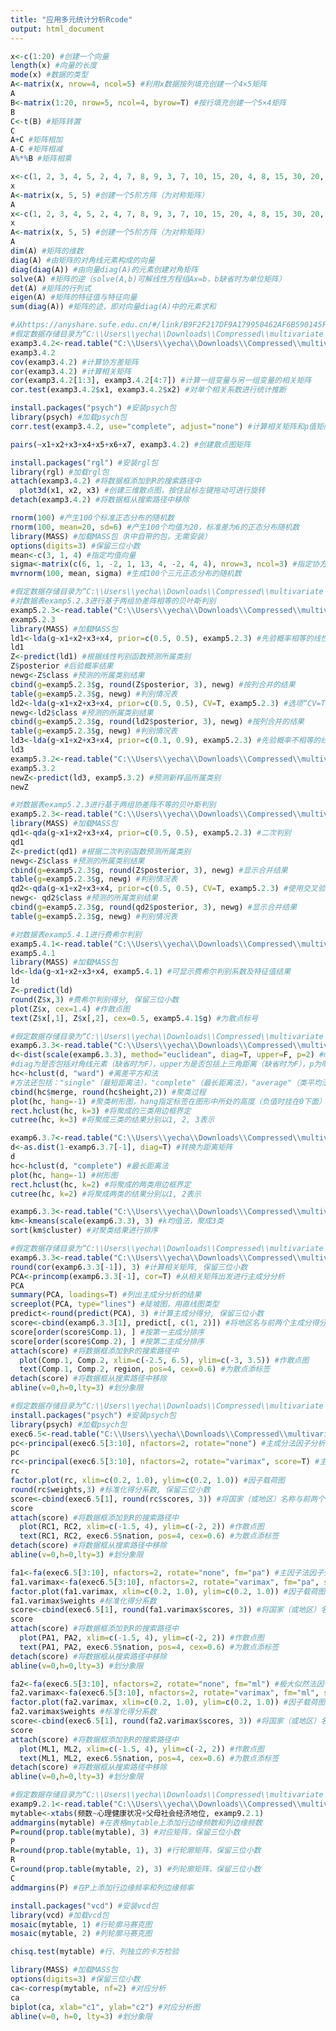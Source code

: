```yaml
---
title: "应用多元统计分析Rcode"
output: html_document
---
```


```r
x<-c(1:20) #创建一个向量
length(x) #向量的长度
mode(x) #数据的类型
A<-matrix(x, nrow=4, ncol=5) #利用x数据按列填充创建一个4×5矩阵
A
B<-matrix(1:20, nrow=5, ncol=4, byrow=T) #按行填充创建一个5×4矩阵
B
C<-t(B) #矩阵转置
C
A+C #矩阵相加
A-C #矩阵相减
A%*%B #矩阵相乘

x<-c(1, 2, 3, 4, 5, 2, 4, 7, 8, 9, 3, 7, 10, 15, 20, 4, 8, 15, 30, 20, 5, 9, 20, 20, 40) #创建一个向量
x
A<-matrix(x, 5, 5) #创建一个5阶方阵（为对称矩阵）
A
x<-c(1, 2, 3, 4, 5, 2, 4, 7, 8, 9, 3, 7, 10, 15, 20, 4, 8, 15, 30, 20, 5, 9, 20, 20, 40) #创建一个向量
x
A<-matrix(x, 5, 5) #创建一个5阶方阵（为对称矩阵）
A
dim(A) #矩阵的维数
diag(A) #由矩阵的对角线元素构成的向量
diag(diag(A)) #由向量diag(A)的元素创建对角矩阵
solve(A) #矩阵的逆（solve(A,b)可解线性方程组Ax=b，b缺省时为单位矩阵）
det(A) #矩阵的行列式
eigen(A) #矩阵的特征值与特征向量
sum(diag(A)) #矩阵的迹，即对向量diag(A)中的元素求和

```
  
```r
#从https://anyshare.sufe.edu.cn/#/link/B9F2F217DF9A179950462AF6B590145F?path=下载《应用多元统计分析》（第五版）配书资料，下载的资料中有一个“《应用多元统计分析》（第五版）文本数据（以逗号为间隔）”的文件夹
#假定数据存储目录为“C:\\Users\\yecha\\Downloads\\Compressed\\multivariate statistical analysis\\”
examp3.4.2<-read.table("C:\\Users\\yecha\\Downloads\\Compressed\\multivariate statistical analysis\\examp3.4.2.csv", header=TRUE, sep=",") #从带分隔符的文本文件中导入数据，第一行为变量名
examp3.4.2
cov(examp3.4.2) #计算协方差矩阵
cor(examp3.4.2) #计算相关矩阵
cor(examp3.4.2[1:3], examp3.4.2[4:7]) #计算一组变量与另一组变量的相关矩阵
cor.test(examp3.4.2$x1, examp3.4.2$x2) #对单个相关系数进行统计推断

install.packages("psych") #安装psych包
library(psych) #加载psych包
corr.test(examp3.4.2, use="complete", adjust="none") #计算相关矩阵和p值矩阵，"complete"表示删除有缺失值的行，是缺省选项

pairs(~x1+x2+x3+x4+x5+x6+x7, examp3.4.2) #创建散点图矩阵

install.packages("rgl") #安装rgl包
library(rgl) #加载rgl包
attach(examp3.4.2) #将数据框添加到R的搜索路径中
  plot3d(x1, x2, x3) #创建三维散点图，按住鼠标左键拖动可进行旋转
detach(examp3.4.2) #将数据框从搜索路径中移除

rnorm(100) #产生100个标准正态分布的随机数
rnorm(100, mean=20, sd=6) #产生100个均值为20，标准差为6的正态分布随机数
library(MASS) #加载MASS包（R中自带的包，无需安装）
options(digits=3) #保留三位小数
mean<-c(3, 1, 4) #指定均值向量
sigma<-matrix(c(6, 1, -2, 1, 13, 4, -2, 4, 4), nrow=3, ncol=3) #指定协方差矩阵
mvrnorm(100, mean, sigma) #生成100个三元正态分布的随机数

```


```r
#假定数据存储目录为“C:\\Users\\yecha\\Downloads\\Compressed\\multivariate statistical analysis\\”
#对数据表examp5.2.3进行基于两组协差阵相等的贝叶斯判别
examp5.2.3<-read.table("C:\\Users\\yecha\\Downloads\\Compressed\\multivariate statistical analysis\\examp5.2.3.csv", header=T, sep=",") #读取文本文件
examp5.2.3
library(MASS) #加载MASS包
ld1<-lda(g~x1+x2+x3+x4, prior=c(0.5, 0.5), examp5.2.3) #先验概率相等的线性判别，先验概率缺省时按与各组样本容量大小成比例的概率
ld1
Z<-predict(ld1) #根据线性判别函数预测所属类别
Z$posterior #后验概率结果
newg<-Z$class #预测的所属类别结果
cbind(g=examp5.2.3$g, round(Z$posterior, 3), newg) #按列合并的结果
table(g=examp5.2.3$g, newg) #判别情况表
ld2<-lda(g~x1+x2+x3+x4, prior=c(0.5, 0.5), CV=T, examp5.2.3) #选项“CV=T”表示采用交叉验证法
newg<-ld2$class #预测的所属类别结果
cbind(g=examp5.2.3$g, round(ld2$posterior, 3), newg) #按列合并的结果
table(g=examp5.2.3$g, newg) #判别情况表
ld3<-lda(g~x1+x2+x3+x4, prior=c(0.1, 0.9), examp5.2.3) #先验概率不相等的线性判别
ld3
examp5.3.2<-read.table("C:\\Users\\yecha\\Downloads\\Compressed\\multivariate statistical analysis\\examp5.3.2.csv", header=T, sep=",") #读取文本文件
examp5.3.2
newZ<-predict(ld3, examp5.3.2) #预测新样品所属类别
newZ

#对数据表examp5.2.3进行基于两组协差阵不等的贝叶斯判别
examp5.2.3<-read.table("C:\\Users\\yecha\\Downloads\\Compressed\\multivariate statistical analysis\\examp5.2.3.csv", header=T, sep=",") #读取文本文件
library(MASS) #加载MASS包
qd1<-qda(g~x1+x2+x3+x4, prior=c(0.5, 0.5), examp5.2.3) #二次判别
qd1
Z<-predict(qd1) #根据二次判别函数预测所属类别
newg<-Z$class #预测的所属类别结果
cbind(g=examp5.2.3$g, round(Z$posterior, 3), newg) #显示合并结果
table(g=examp5.2.3$g, newg) #判别情况表
qd2<-qda(g~x1+x2+x3+x4, prior=c(0.5, 0.5), CV=T, examp5.2.3) #使用交叉验证法
newg<- qd2$class #预测的所属类别结果
cbind(g=examp5.2.3$g, round(qd2$posterior, 3), newg) #显示合并结果
table(g=examp5.2.3$g, newg) #判别情况表

#对数据表examp5.4.1进行费希尔判别
examp5.4.1<-read.table("C:\\Users\\yecha\\Downloads\\Compressed\\multivariate statistical analysis\\examp5.4.1.csv", header=T, sep=",") #读取文本文件
examp5.4.1
library(MASS) #加载MASS包
ld<-lda(g~x1+x2+x3+x4, examp5.4.1) #可显示费希尔判别系数及特征值结果
ld
Z<-predict(ld)
round(Z$x,3) #费希尔判别得分, 保留三位小数
plot(Z$x, cex=1.4) #作散点图
text(Z$x[,1], Z$x[,2], cex=0.5, examp5.4.1$g) #为散点标号

```

```r
#假定数据存储目录为“C:\\Users\\yecha\\Downloads\\Compressed\\multivariate statistical analysis\\”
examp6.3.3<-read.table("C:\\Users\\yecha\\Downloads\\Compressed\\multivariate statistical analysis\\examp6.3.3.csv", header=T, row.names="region", sep=",") #读取文本文件
d<-dist(scale(examp6.3.3), method="euclidean", diag=T, upper=F, p=2) #method为距离计算方法，缺省时为"euclidean"（欧氏距离），还包括："manhattan"（绝对值距离），"minkowski"（明氏距离），"canberra"（兰氏距离）等
#diag为是否包括对角线元素（缺省时为F），upper为是否包括上三角距离（缺省时为F），p为明氏距离的幂（p=2即为欧氏距离）
hc<-hclust(d, "ward") #离差平方和法
#方法还包括："single"（最短距离法），"complete"（最长距离法），"average"（类平均法），"centroid"（重心法），"median"（中间距离法）等
cbind(hc$merge, round(hc$height,2)) #聚类过程
plot(hc, hang=-1) #聚类树形图，hang指定标签在图形中所处的高度（负值时挂在0下面）
rect.hclust(hc, k=3) #将聚成的三类用边框界定
cutree(hc, k=3) #将聚成三类的结果分别以1, 2, 3表示

examp6.3.7<-read.table("C:\\Users\\yecha\\Downloads\\Compressed\\multivariate statistical analysis\\examp6.3.7.csv", header=T, sep=",") #读取文本文件
d<-as.dist(1-examp6.3.7[-1], diag=T) #转换为距离矩阵
d
hc<-hclust(d, "complete") #最长距离法
plot(hc, hang=-1) #树形图
rect.hclust(hc, k=2) #将聚成的两类用边框界定
cutree(hc, k=2) #将聚成两类的结果分别以1, 2表示

examp6.3.3<-read.table("C:\\Users\\yecha\\Downloads\\Compressed\\multivariate statistical analysis\\examp6.3.3.csv", header=T, row.names="region", sep=",") #读取文本文件
km<-kmeans(scale(examp6.3.3), 3) #k均值法，聚成3类
sort(km$cluster) #对聚类结果进行排序

```

```r
#假定数据存储目录为“C:\\Users\\yecha\\Downloads\\Compressed\\multivariate statistical analysis\\”
examp6.3.3<-read.table("C:\\Users\\yecha\\Downloads\\Compressed\\multivariate statistical analysis\\examp6.3.3.csv", header=T, sep=",") #读取文本文件
round(cor(examp6.3.3[-1]), 3) #计算相关矩阵, 保留三位小数
PCA<-princomp(examp6.3.3[-1], cor=T) #从相关矩阵出发进行主成分分析
PCA
summary(PCA, loadings=T) #列出主成分分析的结果
screeplot(PCA, type="lines") #陡坡图，用直线图类型
predict<-round(predict(PCA), 3) #计算主成分得分, 保留三位小数
score<-cbind(examp6.3.3[1], predict[, c(1, 2)]) #将地区名与前两个主成分得分合并
score[order(score$Comp.1), ] #按第一主成分排序
score[order(score$Comp.2), ] #按第二主成分排序
attach(score) #将数据框添加到R的搜索路径中
  plot(Comp.1, Comp.2, xlim=c(-2.5, 6.5), ylim=c(-3, 3.5)) #作散点图
  text(Comp.1, Comp.2, region, pos=4, cex=0.6) #为散点添标签
detach(score) #将数据框从搜索路径中移除
abline(v=0,h=0,lty=3) #划分象限

```

```r
#假定数据存储目录为“C:\\Users\\yecha\\Downloads\\Compressed\\multivariate statistical analysis\\”
install.packages("psych") #安装psych包
library(psych) #加载psych包
exec6.5<-read.table("C:\\Users\\yecha\\Downloads\\Compressed\\multivariate statistical analysis\\exec6.5.csv", header=T, sep=",") #读取文本文件
pc<-principal(exec6.5[3:10], nfactors=2, rotate="none") #主成分法因子分析，选取2个因子，未旋转
pc
rc<-principal(exec6.5[3:10], nfactors=2, rotate="varimax", score=T) #主成分法因子分析，选取2个因子，使用最大方差旋转法，计算因子得分（缺省时为回归法）
rc
factor.plot(rc, xlim=c(0.2, 1.0), ylim=c(0.2, 1.0)) #因子载荷图
round(rc$weights,3) #标准化得分系数, 保留三位小数
score<-cbind(exec6.5[1], round(rc$scores, 3)) #将国家（或地区）名称与前两个因子得分合并
score
attach(score) #将数据框添加到R的搜索路径中
  plot(RC1, RC2, xlim=c(-1.5, 4), ylim=c(-2, 2)) #作散点图
  text(RC1, RC2, exec6.5$nation, pos=4, cex=0.6) #为散点添标签
detach(score) #将数据框从搜索路径中移除
abline(v=0,h=0,lty=3) #划分象限

fa1<-fa(exec6.5[3:10], nfactors=2, rotate="none", fm="pa") #主因子法因子分析，选取2个因子，未旋转
fa1.varimax<-fa(exec6.5[3:10], nfactors=2, rotate="varimax", fm="pa", score=T) #主因子法因子分析，选取2个因子，使用最大方差旋转法，计算因子得分
factor.plot(fa1.varimax, xlim=c(0.2, 1.0), ylim=c(0.2, 1.0)) #因子载荷图
fa1.varimax$weights #标准化得分系数
score<-cbind(exec6.5[1], round(fa1.varimax$scores, 3)) #将国家（或地区）名称与前两个因子得分合并
score
attach(score) #将数据框添加到R的搜索路径中
  plot(PA1, PA2, xlim=c(-1.5, 4), ylim=c(-2, 2)) #作散点图
  text(PA1, PA2, exec6.5$nation, pos=4, cex=0.6) #为散点添标签
detach(score) #将数据框从搜索路径中移除
abline(v=0,h=0,lty=3) #划分象限

fa2<-fa(exec6.5[3:10], nfactors=2, rotate="none", fm="ml") #极大似然法因子分析，选取2个因子，未旋转
fa2.varimax<-fa(exec6.5[3:10], nfactors=2, rotate="varimax", fm="ml", score=T) #极大似然法因子分析，选取2个因子，使用最大方差旋转法，计算因子得分
factor.plot(fa2.varimax, xlim=c(0.2, 1.0), ylim=c(0.2, 1.0)) #因子载荷图
fa2.varimax$weights #标准化得分系数
score<-cbind(exec6.5[1], round(fa2.varimax$scores, 3)) #将国家（或地区）名称与前两个因子得分合并
score
attach(score) #将数据框添加到R的搜索路径中
  plot(ML1, ML2, xlim=c(-1.5, 4), ylim=c(-2, 2)) #作散点图
  text(ML1, ML2, exec6.5$nation, pos=4, cex=0.6) #为散点添标签
detach(score) #将数据框从搜索路径中移除
abline(v=0,h=0,lty=3) #划分象限

```


```r
#假定数据存储目录为“C:\\Users\\yecha\\Downloads\\Compressed\\multivariate statistical analysis\\”
examp9.2.1<-read.table("C:\\Users\\yecha\\Downloads\\Compressed\\multivariate statistical analysis\\examp9.2.1.csv", header=T, sep=",") #读取文本文件
mytable<-xtabs(频数~心理健康状况+父母社会经济地位, examp9.2.1)
addmargins(mytable) #在表格mytable上添加行边缘频数和列边缘频数
P=round(prop.table(mytable), 3) #对应矩阵，保留三位小数
P
R=round(prop.table(mytable, 1), 3) #行轮廓矩阵，保留三位小数
R
C=round(prop.table(mytable, 2), 3) #列轮廓矩阵，保留三位小数
C
addmargins(P) #在P上添加行边缘频率和列边缘频率

install.packages("vcd") #安装vcd包
library(vcd) #加载vcd包
mosaic(mytable, 1) #行轮廓马赛克图
mosaic(mytable, 2) #列轮廓马赛克图

chisq.test(mytable) #行、列独立的卡方检验

library(MASS) #加载MASS包
options(digits=3) #保留三位小数
ca<-corresp(mytable, nf=2) #对应分析
ca
biplot(ca, xlab="c1", ylab="c2") #对应分析图
abline(v=0, h=0, lty=3) #划分象限

```

